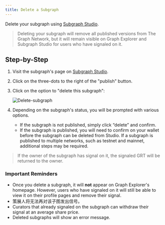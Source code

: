 ```yaml
---
title: Delete a Subgraph
---
```


Delete your subgraph using [Subgraph Studio](https://thegraph.com/studio/).

> Deleting your subgraph will remove all published versions from The Graph Network, but it will remain visible on Graph Explorer and Subgraph Studio for users who have signaled on it.

## Step-by-Step

1. Visit the subgraph's page on [Subgraph Studio](https://thegraph.com/studio/).

2. Click on the three-dots to the right of the "publish" button.

3. Click on the option to "delete this subgraph":

   ![Delete-subgraph](/img/Delete-subgraph.png)

4. Depending on the subgraph's status, you will be prompted with various options.

   - If the subgraph is not published, simply click “delete” and confirm.
   - If the subgraph is published, you will need to confirm on your wallet before the subgraph can be deleted from Studio. If a subgraph is published to multiple networks, such as testnet and mainnet, additional steps may be required.

> If the owner of the subgraph has signal on it, the signaled GRT will be returned to the owner.

### Important Reminders

- Once you delete a subgraph, it will **not** appear on Graph Explorer's homepage. However, users who have signaled on it will still be able to view it on their profile pages and remove their signal.
- 策展人将无法再对该子图发出信号。
- Curators that already signaled on the subgraph can withdraw their signal at an average share price.
- Deleted subgraphs will show an error message.
